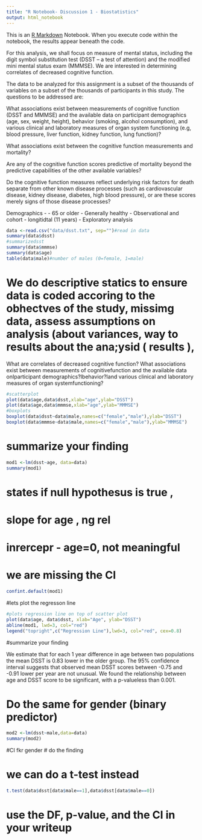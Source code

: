 ```yaml
---
title: "R Notebook- Discussion 1 - Biostatistics"
output: html_notebook
---
```


This is an [R Markdown](http://rmarkdown.rstudio.com) Notebook. When you execute code within the notebook, the results appear beneath the code. 

For this analysis, we shall focus on measure of mental status, including the digit symbol substitution test (DSST – a test of attention) and the modified mini mental status exam (MMMSE). We are interested in determining correlates of decreased cognitive function.

The data to be analyzed for this assignment is a subset of the thousands of variables on a subset of the thousands of participants in this study. The questions to be addressed are:

What associations exist between measurements of cognitive function (DSST and MMMSE) and the available data on participant demographics (age, sex, weight, height),  behavior (smoking, alcohol consumption), and various clinical and laboratory measures of organ system functioning (e.g, blood pressure, liver function, kidney function, lung function)?

What associations exist between the cognitive function measurements and mortality?

Are any of the cognitive function scores predictive of mortality beyond the predictive capabilities of the other available variables?

Do the cognitive function measures reflect underlying risk factors for death separate from other known disease processes (such as cardiovascular disease, kidney disease, diabetes, high blood pressure), or are these scores merely signs of those disease processes?


Demographics - 
- 65 or older
- Generally healthy
- Observational and cohort - longitidtal (11 years)
- Exploratory analysis


```r
data <-read.csv("data/dsst.txt", sep="")#read in data
summary(data$dsst)
#summarizedsst
summary(data$mmmse)
summary(data$age)
table(data$male)#number of males (0=female, 1=male)

```

# We do descriptive statics to ensure data is coded accoring to the obhectves of the study, missimg data, assess assumptions on analysis (about variances, way to results about the ana;ysid ( results ), 


What are correlates of decreased cognitive function?
What associations exist between measurements of cognitivefunction and the available data onIparticipant demographics?Ibehavior?Iand various clinical and laboratory measures of organ systemfunctioning?

```r
#scatterplot
plot(data$age,data$dsst,xlab="age",ylab="DSST")
plot(data$age,data$mmmse,xlab="age",ylab="MMMSE")
#boxplots
boxplot(data$dsst~data$male,names=c("female","male"),ylab="DSST")
boxplot(data$mmmse~data$male,names=c("female","male"),ylab="MMMSE")
```


# summarize your finding
```r
mod1 <-lm(dsst~age, data=data)
summary(mod1)
```

# states if null hypothesus is true , 
# slope for age , ng rel
# inrercepr - age=0, not meaningful
# we are missing the CI

```r

confint.default(mod1)
```

#lets plot the regresson line

```r
#plots regression line on top of scatter plot
plot(data$age, data$dsst, xlab="Age", ylab="DSST")
abline(mod1, lwd=3, col="red")
legend("topright",c("Regression Line"),lwd=3, col="red", cex=0.8)
```

#summarize your finding

We estimate that for each 1 year difference in age between two populations the mean DSST is 0.83 lower in the older group. The 95% confidence interval suggests that observed mean DSST scores between -0.75 and -0.91 lower per year are not unusual. We found the relationship between age and DSST score to be significant, with a p-valueless than 0.001.


# Do the same for gender (binary predictor)
```r
mod2 <-lm(dsst~male,data=data)
summary(mod2)
```

#CI fkr gender
# do the finding


# we can do a t-test instead
```r
t.test(data$dsst[data$male==1],data$dsst[data$male==0])
```

# use the DF, p-value,  and the CI in your writeup
